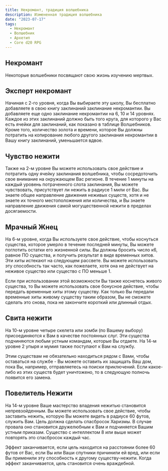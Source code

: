 ```yaml
---
title: Некромант, традиция волшебника
description: Измененная традиция волшебника
date: "2023-07-17"
tags:
  - Некромант
  - Волшебник
  - Архетип
  - Core d20 RPG
---
```


## Некромант

Некоторые волшебники посвящают свою жизнь изучению мертвых.

## Эксперт некромант

Начиная с 2-го уровня, когда Вы выбираете эту школу, Вы бесплатно добавляете в свою книгу заклинаний заклинание некромантии. Вы добавляете еще одно заклинание некромантии на 6, 10 и 14 уровнях. Каждое из этих заклинаний должно быть того круга, для которого у Вас есть ячейки для заклинаний, как показано в таблице Волшебников. Кроме того, количество золота и времени, которое Вы должны потратить на копирование любого другого заклинания некромантии в Вашу книгу заклинаний, уменьшается вдвое.

## Чувство нежити

Также на 2-м уровне Вы можете использовать свое действие и потратить одну ячейку заклинания волшебника, чтобы сосредоточить свое внимание на окружающем Вас регионе. В течение 1 минуты на каждый уровень потраченного слота заклинания, Вы можете чувствовать, присутствует ли нежить в радиусе 1 мили от Вас. Вы знаете общее направление движения неживых существ, хотя и не знаете их точного местоположения или количества, и Вы знаете направление движения самой могущественной нежити в пределах досягаемости.

## Мрачный Жнец

На 6-м уровне, когда Вы используете свое действие, чтобы коснуться существа, которое умерло в течение последней минуты, Вы можете поглотить остатки его жизненной силы. Вы должны бросить число к6, равное ПО существа, и получить результат в виде временных хитов. Эти хиты истекают на следующем рассвете. Вы можете использовать эту способность так часто, как пожелаете, хотя она не действует на неживое существо или существо с ПО меньше 1.

Если при использовании этой возможности Вы также коснетесь живого существа, то Вы можете использовать свое бонусное действие, чтобы передать временные хиты этому существу. Как только Вы передали временные хиты живому существу таким образом, Вы не сможете сделать это снова, пока не закончите короткий или длинный отдых.

## Свита нежити

На 10-м уровне четыре скелета или зомби (по Вашему выбору) присоединяются к Вам в качестве постоянных слуг. Эти существа подчиняются любым устным командам, которые Вы отдаете. На 14-м уровне 2 упыря и мумия также поступают к Вам на службу.

Этим существам не обязательно находиться рядом с Вами, чтобы оставаться на службе - Вы можете оставить их защищать Ваш дом, пока Вы, например, отправляетесь на поиски приключений. Если какое-либо из этих существ будет уничтожено, то в следующую полночь появится его замена.

## Повелитель Нежити

На 14-м уровне Ваше мастерство владения нежитью становится непревзойденным. Вы можете использовать свое действие, чтобы заставить нежить, которую Вы можете видеть в радиусе 60 футов, служить Вам. Цель должна сделать спасбросок Харизмы. В случае провала оно становится дружелюбным к Вам и подчиняется Вашим устным приказам. Существо с интеллектом 8 или выше может повторять это спасбросок каждый час.

Эффект заканчивается, если цель находится на расстоянии более 60 футов от Вас, если Вы или Ваши спутники причинили ей вред, или если Вы применили эту способность к другому существу-нежити. Когда эффект заканчивается, цель становится очень враждебной.
